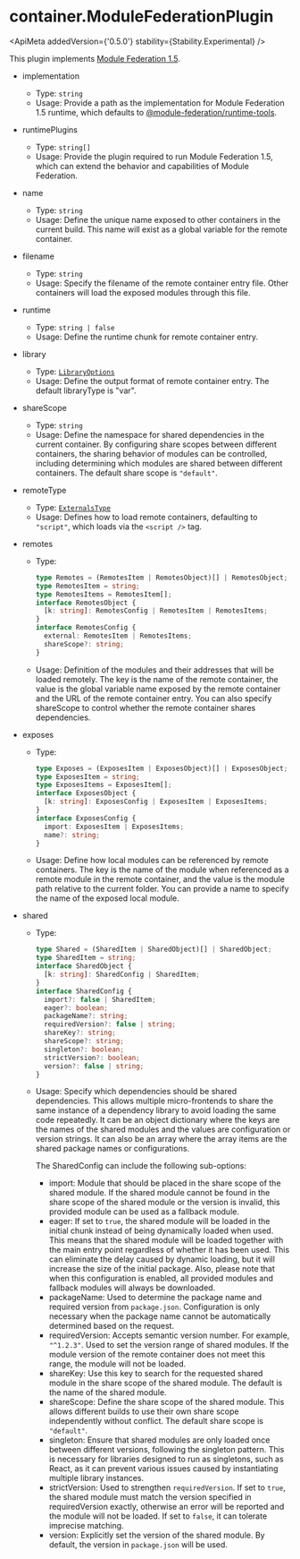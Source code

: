 
# container.ModuleFederationPlugin

<ApiMeta addedVersion={'0.5.0'} stability={Stability.Experimental} />

This plugin implements [Module Federation 1.5](https://github.com/module-federation/universe/tree/main/packages/enhanced).

- implementation
  - Type: `string`
  - Usage: Provide a path as the implementation for Module Federation 1.5 runtime, which defaults to [@module-federation/runtime-tools](https://github.com/module-federation/universe/tree/main/packages/runtime-tools).
- runtimePlugins
  - Type: `string[]`
  - Usage: Provide the plugin required to run Module Federation 1.5, which can extend the behavior and capabilities of Module Federation.
- name
  - Type: `string`
  - Usage: Define the unique name exposed to other containers in the current build. This name will exist as a global variable for the remote container.
- filename
  - Type: `string`
  - Usage: Specify the filename of the remote container entry file. Other containers will load the exposed modules through this file.
- runtime
  - Type: `string | false`
  - Usage: Define the runtime chunk for remote container entry.
- library
  - Type: [`LibraryOptions`](/config/output.html#outputlibrary)
  - Usage: Define the output format of remote container entry. The default libraryType is "var".
- shareScope
  - Type: `string`
  - Usage: Define the namespace for shared dependencies in the current container. By configuring share scopes between different containers, the sharing behavior of modules can be controlled, including determining which modules are shared between different containers. The default share scope is `"default"`.
- remoteType
  - Type: [`ExternalsType`](/config/externals.html#externalstype)
  - Usage: Defines how to load remote containers, defaulting to `"script"`, which loads via the `<script />` tag.
- remotes
  - Type:
    ```ts
    type Remotes = (RemotesItem | RemotesObject)[] | RemotesObject;
    type RemotesItem = string;
    type RemotesItems = RemotesItem[];
    interface RemotesObject {
      [k: string]: RemotesConfig | RemotesItem | RemotesItems;
    }
    interface RemotesConfig {
      external: RemotesItem | RemotesItems;
      shareScope?: string;
    }
    ```
  - Usage: Definition of the modules and their addresses that will be loaded remotely. The key is the name of the remote container, the value is the global variable name exposed by the remote container and the URL of the remote container entry. You can also specify shareScope to control whether the remote container shares dependencies.
- exposes
  - Type:
    ```ts
    type Exposes = (ExposesItem | ExposesObject)[] | ExposesObject;
    type ExposesItem = string;
    type ExposesItems = ExposesItem[];
    interface ExposesObject {
      [k: string]: ExposesConfig | ExposesItem | ExposesItems;
    }
    interface ExposesConfig {
      import: ExposesItem | ExposesItems;
      name?: string;
    }
    ```
  - Usage: Define how local modules can be referenced by remote containers. The key is the name of the module when referenced as a remote module in the remote container, and the value is the module path relative to the current folder. You can provide a name to specify the name of the exposed local module.
- shared

  - Type:
    ```ts
    type Shared = (SharedItem | SharedObject)[] | SharedObject;
    type SharedItem = string;
    interface SharedObject {
      [k: string]: SharedConfig | SharedItem;
    }
    interface SharedConfig {
      import?: false | SharedItem;
      eager?: boolean;
      packageName?: string;
      requiredVersion?: false | string;
      shareKey?: string;
      shareScope?: string;
      singleton?: boolean;
      strictVersion?: boolean;
      version?: false | string;
    }
    ```
  - Usage: Specify which dependencies should be shared dependencies. This allows multiple micro-frontends to share the same instance of a dependency library to avoid loading the same code repeatedly. It can be an object dictionary where the keys are the names of the shared modules and the values are configuration or version strings. It can also be an array where the array items are the shared package names or configurations.

    The SharedConfig can include the following sub-options:

    - import: Module that should be placed in the share scope of the shared module. If the shared module cannot be found in the share scope of the shared module or the version is invalid, this provided module can be used as a fallback module.
    - eager: If set to `true`, the shared module will be loaded in the initial chunk instead of being dynamically loaded when used. This means that the shared module will be loaded together with the main entry point regardless of whether it has been used. This can eliminate the delay caused by dynamic loading, but it will increase the size of the initial package. Also, please note that when this configuration is enabled, all provided modules and fallback modules will always be downloaded.
    - packageName: Used to determine the package name and required version from `package.json`. Configuration is only necessary when the package name cannot be automatically determined based on the request.
    - requiredVersion: Accepts semantic version number. For example, `"^1.2.3"`. Used to set the version range of shared modules. If the module version of the remote container does not meet this range, the module will not be loaded.
    - shareKey: Use this key to search for the requested shared module in the share scope of the shared module. The default is the name of the shared module.
    - shareScope: Define the share scope of the shared module. This allows different builds to use their own share scope independently without conflict. The default share scope is `"default"`.
    - singleton: Ensure that shared modules are only loaded once between different versions, following the singleton pattern. This is necessary for libraries designed to run as singletons, such as React, as it can prevent various issues caused by instantiating multiple library instances.
    - strictVersion: Used to strengthen `requiredVersion`. If set to `true`, the shared module must match the version specified in requiredVersion exactly, otherwise an error will be reported and the module will not be loaded. If set to `false`, it can tolerate imprecise matching.
    - version: Explicitly set the version of the shared module. By default, the version in `package.json` will be used.
